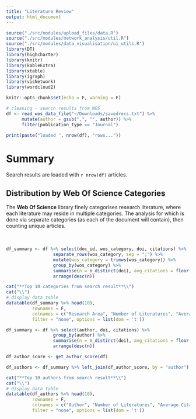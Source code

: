 ```yaml
---
title: "Literature Review"
output: html_document
---
```


```r
source("./src/modules/upload_files/data.R")
source("./src/modules/network_analysis/util.R")
source("./src/modules/data_visualisation/ui_utils.R")
library(DT)
library(highcharter)
library(knitr)
library(kableExtra)
library(xtable)
library(igraph)
library(visNetwork)
library(wordcloud2)

knitr::opts_chunk$set(echo = F, warning = F)

# cleaning - search results from WOS
df <- read_wos_data_file("~/Downloads/savedrecs.txt") %>% 
      mutate(author = gsub(",", "", author)) %>%
      filter(publication_type == "Journal")

print(paste("loaded ", nrow(df), "rows..."))
```


# Summary
Search results are loaded with `r nrow(df)` articles. 

## Distribution by Web Of Science Categories

The **Web Of Science** library finely categorises research literature, where each literature may reside in multiple categories. The analysis for which is done via separate categories (as each of the document will contain), then counting unique articles. \
\
\


```r
df_summary <- df %>% select(doc_id, wos_category, doi, citations) %>% 
                  separate_rows(wos_category, sep = ";") %>% 
                  mutate(wos_category = trimws(wos_category)) %>% 
                  group_by(wos_category) %>% 
                  summarise(n = n_distinct(doi), avg_citations = floor(mean(citations))) %>% 
                  arrange(desc(n))

cat("**Top 10 categories from search result**\\")
cat("\\")
# display data table
datatable(df_summary %>% head(10), 
          rownames = F,
          colnames = c("Research Area", "Number of Literatures", "Average Citations"),
          filter = "none", options = list(dom = 't')) 

```

```r
df_summary <- df %>% select(author, doi, citations) %>% 
                  group_by(author) %>% 
                  summarise(n = n_distinct(doi), avg_citations = floor(mean(citations))) %>% 
                  arrange(desc(n))

df_author_score <- get_author_score(df)

df_authors <- df_summary %>% left_join(df_author_score, by = "author") %>% arrange(desc(score))

cat("**Top 10 authors from search result**\\")
cat("\\")
# display data table
datatable(df_authors %>% head(10), 
          rownames = F,
          colnames = c("Author", "Number of Literatures", "Average Citations", "Score", "Total Citations"),
          filter = "none", options = list(dom = 't')) 
```